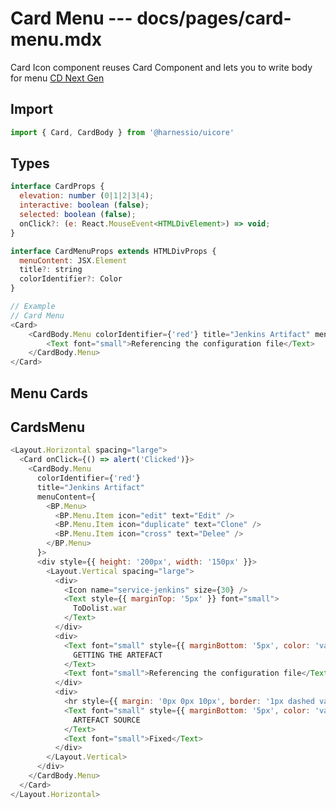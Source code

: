 # Card Menu --- docs/pages/card-menu.mdx

Card Icon component reuses Card Component and lets you to write body for menu [CD Next Gen](https://harness.atlassian.net/wiki/spaces/UI/pages/668271019/Card)

## Import

```js
import { Card, CardBody } from '@harnessio/uicore'
```

## Types

```js
interface CardProps {
  elevation: number (0|1|2|3|4);
  interactive: boolean (false);
  selected: boolean (false);
  onClick?: (e: React.MouseEvent<HTMLDivElement>) => void;
}

interface CardMenuProps extends HTMLDivProps {
  menuContent: JSX.Element
  title?: string
  colorIdentifier?: Color
}

// Example
// Card Menu
<Card>
    <CardBody.Menu colorIdentifier={'red'} title="Jenkins Artifact" menuContent={<div>Menu</div>}>
        <Text font="small">Referencing the configuration file</Text>
    </CardBody.Menu>
</Card>
```

## Menu Cards

## CardsMenu

```js live=true
<Layout.Horizontal spacing="large">
  <Card onClick={() => alert('Clicked')}>
    <CardBody.Menu
      colorIdentifier={'red'}
      title="Jenkins Artifact"
      menuContent={
        <BP.Menu>
          <BP.Menu.Item icon="edit" text="Edit" />
          <BP.Menu.Item icon="duplicate" text="Clone" />
          <BP.Menu.Item icon="cross" text="Delee" />
        </BP.Menu>
      }>
      <div style={{ height: '200px', width: '150px' }}>
        <Layout.Vertical spacing="large">
          <div>
            <Icon name="service-jenkins" size={30} />
            <Text style={{ marginTop: '5px' }} font="small">
              ToDolist.war
            </Text>
          </div>
          <div>
            <Text font="small" style={{ marginBottom: '5px', color: 'var(--grey-350)' }}>
              GETTING THE ARTEFACT
            </Text>
            <Text font="small">Referencing the configuration file</Text>
          </div>
          <div>
            <hr style={{ margin: '0px 0px 10px', border: '1px dashed var(--grey-350)' }} />
            <Text font="small" style={{ marginBottom: '5px', color: 'var(--grey-350)' }}>
              ARTEFACT SOURCE
            </Text>
            <Text font="small">Fixed</Text>
          </div>
        </Layout.Vertical>
      </div>
    </CardBody.Menu>
  </Card>
</Layout.Horizontal>
```
